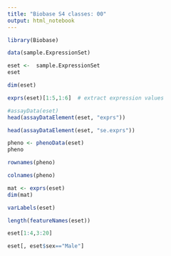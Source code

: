 ```yaml
---
title: "Biobase S4 classes: 00"
output: html_notebook
---
```


```r
library(Biobase)
```


```r
data(sample.ExpressionSet)
```


```r
eset <-  sample.ExpressionSet
eset
```

```r
dim(eset)
```

```r
exprs(eset)[1:5,1:6]  # extract expression values
```


```r
#assayData(eset)
head(assayDataElement(eset, "exprs"))
```

```r
head(assayDataElement(eset, "se.exprs"))
```

```r
pheno <- phenoData(eset)
pheno
```

```r
rownames(pheno)
```

```r
colnames(pheno)
```

```r
mat <- exprs(eset)
dim(mat)
```

```r
varLabels(eset)
```

```r
length(featureNames(eset))
```

```r
eset[1:4,3:20]
```

```r
eset[, eset$sex=="Male"]
```

